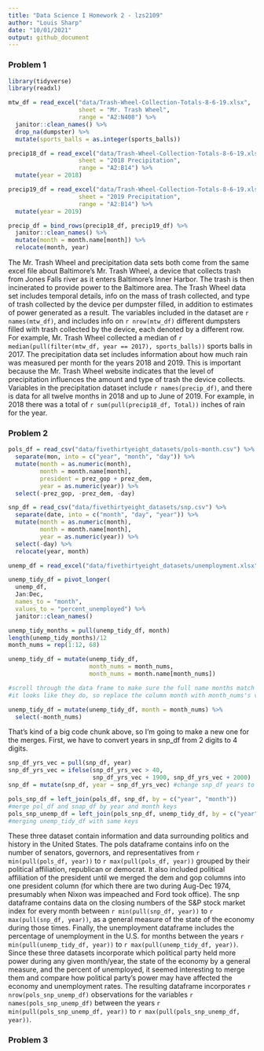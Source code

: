 ```yaml
---
title: "Data Science I Homework 2 - lzs2109"
author: "Louis Sharp"
date: "10/01/2021"
output: github_document
---
```


### **Problem 1**

```r
library(tidyverse)
library(readxl)
```

```r
mtw_df = read_excel("data/Trash-Wheel-Collection-Totals-8-6-19.xlsx", 
                    sheet = "Mr. Trash Wheel",
                    range = "A2:N408") %>% 
  janitor::clean_names() %>% 
  drop_na(dumpster) %>% 
  mutate(sports_balls = as.integer(sports_balls))

precip18_df = read_excel("data/Trash-Wheel-Collection-Totals-8-6-19.xlsx", 
                    sheet = "2018 Precipitation",
                    range = "A2:B14") %>% 
  mutate(year = 2018)

precip19_df = read_excel("data/Trash-Wheel-Collection-Totals-8-6-19.xlsx", 
                    sheet = "2019 Precipitation",
                    range = "A2:B14") %>% 
  mutate(year = 2019)

precip_df = bind_rows(precip18_df, precip19_df) %>% 
  janitor::clean_names() %>% 
  mutate(month = month.name[month]) %>% 
  relocate(month, year)
```

The Mr. Trash Wheel and precipitation data sets both come from the same excel file about Baltimore's Mr. Trash Wheel, a device that collects trash from Jones Falls river as it enters Baltimore's Inner Harbor. The trash is then incinerated to provide power to the Baltimore area. The Trash Wheel data set includes temporal details, info on the mass of trash collected, and type of trash collected by the device per dumpster filled, in addition to estimates of power generated as a result. The variables included in the dataset are `r names(mtw_df)`, and includes info on `r nrow(mtw_df)` different dumpsters filled with trash collected by the device, each denoted by a different row. For example, Mr. Trash Wheel collected a median of 
`r median(pull(filter(mtw_df, year == 2017), sports_balls))` sports balls in 2017.
The precipitation data set includes information about how much rain was measured per month for the years 2018 and 2019. This is important because the Mr. Trash Wheel website indicates that the level of precipitation influences the amount and type of trash the device collects. Variables in the precipitation dataset include `r names(precip_df)`, and there is data for all twelve months in 2018 and up to June of 2019. For example, in 2018 there was a total of 
`r sum(pull(precip18_df, Total))` inches of rain for the year.


### **Problem 2**

```r
pols_df = read_csv("data/fivethirtyeight_datasets/pols-month.csv") %>% 
  separate(mon, into = c("year", "month", "day")) %>% 
  mutate(month = as.numeric(month), 
         month = month.name[month],
         president = prez_gop + prez_dem,
         year = as.numeric(year)) %>% 
  select(-prez_gop, -prez_dem, -day)

snp_df = read_csv("data/fivethirtyeight_datasets/snp.csv") %>% 
  separate(date, into = c("month", "day", "year")) %>% 
  mutate(month = as.numeric(month), 
         month = month.name[month],
         year = as.numeric(year)) %>% 
  select(-day) %>% 
  relocate(year, month)
```

```r
unemp_df = read_excel("data/fivethirtyeight_datasets/unemployment.xlsx")

unemp_tidy_df = pivot_longer(
  unemp_df,
  Jan:Dec,
  names_to = "month",
  values_to = "percent_unemployed") %>% 
  janitor::clean_names()

unemp_tidy_months = pull(unemp_tidy_df, month)
length(unemp_tidy_months)/12
month_nums = rep(1:12, 68)

unemp_tidy_df = mutate(unemp_tidy_df,
                       month_nums = month_nums,
                       month_nums = month.name[month_nums])

#scroll through the data frame to make sure the full name months match the abbreviated ones
#it looks like they do, so replace the column month with month_nums's values

unemp_tidy_df = mutate(unemp_tidy_df, month = month_nums) %>% 
  select(-month_nums)
```

That's kind of a big code chunk above, so I'm going to make a new one for the merges.
First, we have to convert years in snp_df from 2 digits to 4 digits.

```r
snp_df_yrs_vec = pull(snp_df, year)
snp_df_yrs_vec = ifelse(snp_df_yrs_vec > 40, 
                        snp_df_yrs_vec + 1900, snp_df_yrs_vec + 2000)
snp_df = mutate(snp_df, year = snp_df_yrs_vec) #change snp_df years to 4 digits
```

```r
pols_snp_df = left_join(pols_df, snp_df, by = c("year", "month")) 
#merge pol_df and snap_df by year and month keys
pols_snp_unemp_df = left_join(pols_snp_df, unemp_tidy_df, by = c("year", "month"))
#merging unemp_tidy_df with same keys
```

These three dataset contain information and data surrounding politics and history in the United States. The pols dataframe contains info on the number of senators, governors, and representatives from `r min(pull(pols_df, year))` to `r max(pull(pols_df, year))` grouped by their political affiliation, republican or democrat. It also included political affiliation of the president until we merged the dem and gop columns into one president column (for which there are two during Aug-Dec 1974, presumably when Nixon was impeached and Ford took office). The snp dataframe contains data on the closing numbers of the S&P stock market index for every month between `r min(pull(snp_df, year))` to `r max(pull(snp_df, year))`, as a general measure of the state of the economy during those times. Finally, the unemployment dataframe includes the percentage of unemployment in the U.S. for months between the years `r min(pull(unemp_tidy_df, year))` to `r max(pull(unemp_tidy_df, year))`. Since these three datasets incorporate which political party held more power during any given month/year, the state of the economy by a general measure, and the percent of unemployed, it seemed interesting to merge them and compare how political party's power may have affected the economy and unemployment rates. The resulting dataframe incorporates 
`r nrow(pols_snp_unemp_df)` observations for the variables `r names(pols_snp_unemp_df)` between the years `r min(pull(pols_snp_unemp_df, year))` to `r max(pull(pols_snp_unemp_df, year))`.


### **Problem 3**


